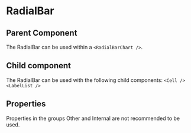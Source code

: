 
# RadialBar

<Meta of={ComponentStories} />

<Canvas>
  <Story name="API" of={ComponentStories} />
</Canvas>

## Parent Component

The RadialBar can be used within a `<RadialBarChart />`.

## Child component

The RadialBar can be used with the following child components: `<Cell />` `<LabelList />`

## Properties

Properties in the groups Other and Internal are not recommended to be used.

<Controls of={ComponentStories.API} />
